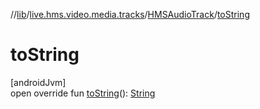 //[lib](../../../index)/[live.hms.video.media.tracks](../index)/[HMSAudioTrack](index)/[toString](to-string)

# toString

[androidJvm]\
open override fun [toString](to-string)(): [String](https://kotlinlang.org/api/latest/jvm/stdlib/kotlin/-string/index.html)

